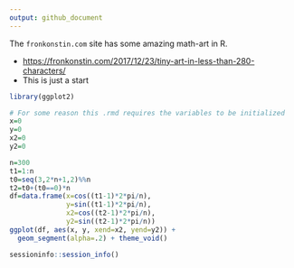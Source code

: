 ```yaml
---
output: github_document
---
```



The `fronkonstin.com` site has some amazing math-art in R. 

- [https://fronkonstin.com/2017/12/23/tiny-art-in-less-than-280-characters/](https://fronkonstin.com/2017/12/23/tiny-art-in-less-than-280-characters/)
- This is just a start

```r
library(ggplot2)

# For some reason this .rmd requires the variables to be initialized
x=0
y=0
x2=0
y2=0

n=300
t1=1:n
t0=seq(3,2*n+1,2)%%n
t2=t0+(t0==0)*n
df=data.frame(x=cos((t1-1)*2*pi/n), 
              y=sin((t1-1)*2*pi/n),
              x2=cos((t2-1)*2*pi/n),
              y2=sin((t2-1)*2*pi/n))
ggplot(df, aes(x, y, xend=x2, yend=y2)) +
  geom_segment(alpha=.2) + theme_void()
```

```r
sessioninfo::session_info()
```

